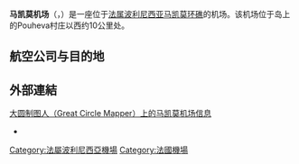 {{Infobox airport
| name         =马凯莫机场
| ensign       = 
| ensign_size  =
| ensign_alt   =
| nativename   =Aérodrome de Makemo
| nativename-a =
| nativename-r =
| image        =Aéroport.Makemo.JPG
| image-width  = <!-- if less than 200 -->
| image_alt    =
| caption      =
| image2       =
| image2-width = <!-- if less than 200 -->
| image2_alt   =
| caption2     =
| IATA         =MKP
| ICAO         =NTGM
| FAA          =
| TC           =
| LID          =
| GPS          =
| WMO          =
| type         =
| owner-oper   =
| owner        =
| operator     =
| city-served  =
| location     ={{flagicon|French Polynesia}}[[法属波利尼西亚|法属波利尼西亚]][[马凯莫环礁|马凯莫环礁]]
| opened       = <!-- {{start date|YYYY|MM|DD}} -->
| closed       = <!-- {{end date|YYYY|MM|DD}} -->
| passenger_services_ceased = <!-- {{end date|YYYY|MM|DD}} -->
| hub          =
| focus_city   =
| built        = <!-- military airports -->
| used         = <!-- military airports -->
| commander    = <!-- military airports -->
| occupants    = <!-- military airports -->
| timezone     =
| utc          =
| summer       =
| utcs         =
| elevation-m  =1
| elevation-f  =3
| metric-elev  =
| coordinates  =
| latd  = 16 | latm  =35  | lats  =12.07  | latNS  =S
| longd =143  | longm = 39 | longs = 13.64 | longEW =W
| coordinates_type       =
| coordinates_region     =
| coordinates_notitle    =
| website                = <!-- {{URL|example.com}} -->
| image_map              =
| image_mapsize          =
| image_map_alt          =
| image_map_caption      =
| pushpin_map            =
| pushpin_mapsize        =
| pushpin_map_alt        =
| pushpin_map_caption    =
| pushpin_relief         =
| pushpin_image          =
| pushpin_label          =
| pushpin_label_position =
| pushpin_mark           =
| pushpin_marksize       =
| r1-number    =11/29
| r1-length-f  =4920
| r1-length-m  =1500
| r1-surface   = [[沥青|沥青]]
| metric-rwy   =
| h1-number    =
| h1-length-f  =
| h1-length-m  =
| h1-surface   = <!-- up to h12 -->
| stat1-header =
| stat1-data   = <!-- up to stat4 -->
| stat-year    =
| footnotes    = 
}}

'''马凯莫机场'''（{{lang-fr|Aérodrome de Makemo}}，{{airport codes|MKP|NTGM}}）是一座位于[[法属波利尼西亚|法属波利尼西亚]][[马凯莫环礁|马凯莫环礁]]的机场。该机场位于岛上的Pouheva村庄以西约10公里处。

==航空公司与目的地==

{{Airport-dest-list
|[[塔希提航空|塔希提航空]] | {{link-en|希库埃鲁机场|Hikueru Airport}}、[[帕皮提|帕皮提]][[法阿国际机场|法阿国际机场]]、{{link-en|普卡普卡机场|Puka-Puka Airport}}、{{link-en|拉罗亚机场|Raroia Airport}}
}}

== 外部連結 ==
[http://www.gcmap.com/airport/MKP#location 大圆制图人（Great Circle Mapper）上的马凯莫机场信息] {{Wayback|url=http://www.gcmap.com/airport/MKP#location |date=20170908201634 }}
* {{WAD|NTGM}}


[[Category:法屬波利尼西亞機場|Category:法屬波利尼西亞機場]]
[[Category:法國機場|Category:法國機場]]